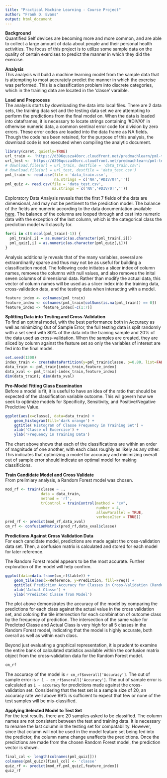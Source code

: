 ```yaml
---
title: "Practical Machine Learning - Course Project"
author: "Frank D. Evans"
output: html_document
---
```


**Background**  
Quantified Self devices are becoming more and more common, and are able to collect a large
amount of data about people and their personal health activities. The focus of this project
is to utilize some sample data on the quality of certain exercises to predict the manner in
which they did the exercise.  
  
**Analysis**  
This analysis will build a machine learning model from the sample data that is attempting 
to most accurately predict the manner in which the exercise was performed.  This is a 
classification problem into discrete categories, which in the training data are located 
in the 'classe' varaible.  
  
**Load and Preprocess**  
The analysis starts by downloading the data into local files.  There are 2 data sets, 
the training data set and the testing data set we are attempting to perform the 
predictions from the final model on.  When the data is loaded into dataframes, it is 
necessary to locate strings containing '#DIV/0!' in otherwise numeric data, a common 
sentinal error code for division by zero errors.  These error codes are loaded into the 
data frame as NA fields.  Though the code has been retained, for the purpose of this analysis, 
the download code is not executed when compiling the analytic document.
```r
library(caret, quietly=TRUE)
url_train <- 'https://d396qusza40orc.cloudfront.net/predmachlearn/pml-training.csv'
url_test <- 'https://d396qusza40orc.cloudfront.net/predmachlearn/pml-testing.csv'
# download.file(url = url_train, destfile = 'data_train.csv')
# download.file(url = url_test, destfile = 'data_test.csv')
pml_train <- read.csv(file = 'data_train.csv',
                      na.strings = c('NA','#DIV/0!',''))
pml_quiz <- read.csv(file = 'data_test.csv',
                     na.strings = c('NA','#DIV/0!',''))
```
  
Exploratory Data Analysis reveals that the first 7 fields of the data are dimensional, and 
may not be pertinent to the prediction model. The balance of the fields are numeric according 
to the data documentation available [here](http://groupware.les.inf.puc-rio.br/har). The balance 
of the columns are looped through and cast into numeric data with the exception of the last 
column, which is the categorical class the prediction model will classify for.
```r
for(i in c(8:ncol(pml_train)-1)) {
  pml_train[,i] = as.numeric(as.character(pml_train[,i]))
  pml_quiz[,i] = as.numeric(as.character(pml_quiz[,i]))
}
```
  
Analysis additionally reveals that of the many variables, several are extraordinarily sparse and 
thus may not be as useful for building a classification model. The following code initiates a 
slicer index of column names, removes the columns with null values, and also removes the inital 
seven columns of dimensional data.  Rather than modify the actual data, this vector of column 
names will be used as a slicer index into the training data, cross-validation data, and the 
testing data when interacting with a model.
```r
feature_index <- colnames(pml_train)
feature_index <- colnames(pml_train[colSums(is.na(pml_train)) == 0])
feature_index <- feature_index[-c(1:7)]
```
  
**Splitting Data into Testing and Cross-Validation**  
To find an optimal model, with the best performance both in Accuracy as well as minimizing Out 
of Sample Error, the full testing data is split randomly with a set seed with 80% of the data 
into the training sample and 20% of the data used as cross-validation. When the samples are 
created, they are sliced by column against the feature set so only the variables of interest 
are fed into the final model.
```r
set.seed(1300)
index_train <- createDataPartition(y=pml_train$classe, p=0.80, list=FALSE)
data_train <- pml_train[index_train,feature_index]
data_xval <- pml_train[-index_train,feature_index]
dim(data_train); dim(data_xval)
```
  
**Pre-Model Fitting Class Examination**  
Before a model is fit, it is useful to have an idea of the ratio that should be expected of 
the classification variable outcome.  This wil govern how we seek to optimize models for 
Specificity, Sensitivity, and Positive/Negative Predictive Value.
```r
ggplot(aes(x=classe), data=data_train) +
    geom_histogram(fill='dark orange') +
    ggtitle('Histogram of Classe Frequency in Training Set') +
    xlab('Classe of Excercise') +
    ylab('Frequency in Training Data')
```
  
The chart above shows that each of the classifications are within an order of magnitude of 
one another, with each class roughly as likely as any other. This indicates that optimizing 
a model for accuracy and minimizing overall out of sample error should indicate an optimal 
model for making classificions.  
  
**Train Candidate Model and Cross Validate**  
From prelimiary analysis, a Random Forest model was chosen.
```r
mod_rf <- train(classe ~ .,
                data = data_train, 
                method = 'rf', 
                trControl = trainControl(method = "cv", 
                                         number = 4, 
                                         allowParallel = TRUE, 
                                         verboseIter = TRUE))
pred_rf <- predict(mod_rf,data_xval)
cm_rf <- confusionMatrix(pred_rf,data_xval$classe)
```
  
**Predictions Against Cross Validation Data**  
For each candidate model, predictions are made agaist the cross-validation data set. 
Then, a confusion matrix is calculated and stored for each model for later reference.
  
The Random Forest model appears to be the most accurate. Further exploration of 
the model will help confirm.  
```r
ggplot(data=data.frame(cm_rf$table)) + 
    geom_tile(aes(x=Reference, y=Prediction, fill=Freq)) +
    ggtitle('Prediction Accuracy for Classes in Cross-Validation (Random Forest Model)') +
    xlab('Actual Classe') +
    ylab('Predicted Classe from Model')
```
  
The plot above demonstrates the accuracy of the model by comparing the predictions for each 
class against the actual value in the cross validation set, and coloring the tile intersection 
for each combination of outcome class by the frequency of prediction. The intersection of the 
same value for Predicted Classe and Actual Class is very high for all 5 classes in the Random 
Forest model, indicating that the model is highly accurate, both overall as well as within 
each class.  
  
Beyond just evaluating a graphical representation, it is prudent to examine the entire bank 
of calculated statistics available within the confusion matrix object from the cross-validation 
data for the Random Forest model.
```r
cm_rf
```
The accuracy of the model is `r cm_rf$overall['Accuracy']`. The out of sample error is
`r 1 - cm_rf$overall['Accuracy']`. The out of sample error is calculated as ```1 - accuracy``` 
for predictions made against the cross-validation set. Considering that the test set is a sample 
size of 20, an accuracy rate well above 99% is sufficient to expect that few or none of the 
test samples will be mis-classified.
  
**Applying Selected Model to Test Set**  
For the test results, there are 20 samples asked to be classified.  The column names are not 
consistent between the test and training data. It is necessary to rename the last column in 
the testing set for compatability. However, since that column will not be used in the model 
feature set being fed into the predictor, the column name change unaffects the predictions. 
Once the predictions are made from the chosen Random Forest model, the prediction vector is 
shown.
```r
final_col <- length(colnames(pml_quiz[]))
colnames(pml_quiz)[final_col] <- 'classe'
quiz_rf <- predict(mod_rf,pml_quiz[,feature_index])
quiz_rf
```


